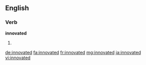 ==English==

===Verb===
'''innovated'''

# {{past of|innovate}}

[[de:innovated]]
[[fa:innovated]]
[[fr:innovated]]
[[mg:innovated]]
[[ja:innovated]]
[[vi:innovated]]